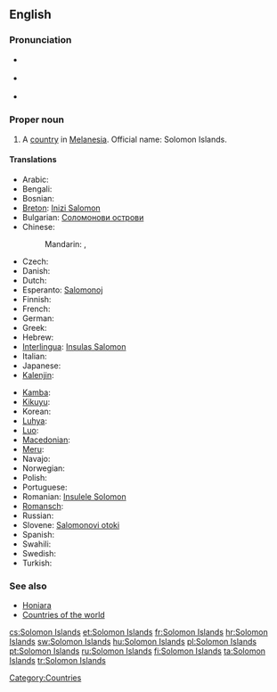 {{wikipedia}}
==English==

===Pronunciation===
* {{a|UK}} {{IPA|/ˈsɒl.ə.mən ˈaɪ.ləndz/}}
* {{a|US}} {{IPA|/ˈsɑ.lə.mən ˈaɪ.ləndz/}}
* {{audio|en-us-Solomon Islands.ogg|Audio (US)}}

===Proper noun===
{{en-proper noun|sg=[[Solomon]] [[island|Islands]]}}

# A [[country]] in [[Melanesia]]. Official name: Solomon Islands.

====Translations====
{{trans-top|A country in Melanesia}}
* Arabic: {{t|ar|جزر سليمان|f|p|tr=júzur sulaymaan|sc=Arab}}
* Bengali: {{t-|bn|সলোমন দ্বীপপুঞ্জ}}
* Bosnian: {{t|bs|Solomonova Ostrva|n|p}}
* [[Breton]]: [[Inizi Salomon]]
* Bulgarian: [[Соломонови острови]]
* Chinese:
*: Mandarin: {{t-|cmn|所羅門群島|sc=Hani}}, {{t-|cmn|所罗门群岛|tr=Suǒluómén Qúndǎo|sc=Hani}}
* Czech: {{t-|cs|Šalamounovy ostrovy|m|p}}
* Danish: {{t|da|Salomonøerne}}
* Dutch: {{t+|nl|Salomonseilanden}}
* Esperanto: [[Salomonoj]]
* Finnish: {{t+|fi|Salomonsaaret}}
* French: {{t+|fr|Îles Salomon}}
* German: {{t+|de|Salomonen}}
* Greek: {{t-|el|Νήσοι Σολομώντος|m|p|tr=Nísoi Solomóntos}}
* Hebrew: {{t|he|איי שלמ|tr=Iyey Shlomo|sc=Hebr}}
* [[Interlingua]]: [[Insulas Salomon]]
* Italian: {{t+|it|Isole Salomone}}
* Japanese: {{t|ja|ソロモン諸島|tr=Soromon shotō|sc=Jpan}}
* [[Kalenjin]]: {{tø|kln|Solomon}}
{{trans-mid}}
* [[Kamba]]: {{tø|kam|Solomoni}}
* [[Kikuyu]]: {{tø|ki|Solomon}}
* Korean: {{t|ko|솔로몬 제도|tr=Sollomon jedo|sc=Kore}}
* [[Luhya]]: {{tø|luy|Solomoni}}
* [[Luo]]: {{tø|luo|Solomon}}
* [[Macedonian]]: {{t|mk|Соломонови Острови|m|p|tr=Solomónovi Óstrovi}}
* [[Meru]]: {{tø|mer|Solomon}}
* Navajo: {{tø|nv|Sólomon Tó Bináhaazyínígíí}}
* Norwegian: {{t-|no|Salomonøyene}}
* Polish: {{t+|pl|Wyspy Salomona}}
* Portuguese: {{t+|pt|Ilhas Salomão}}
* Romanian: [[Insulele Solomon]]
* [[Romansch]]: {{t|rm|Inslas da Salomon|f|p}}
* Russian: {{t-|ru|Соломоновы острова|m|p|tr=Solomónovy ostrová}}
* Slovene: [[Salomonovi otoki]] {{m|p}}
* Spanish: {{t+|es|Islas Salomón}}
* Swahili: {{t+|sw|Solomoni|xs=Swahili}}
* Swedish: {{t+|sv|Salomonöarna}}
* Turkish: {{t|tr|Solomon Adaları|p}}
{{trans-bottom}}

===See also===
* [[Honiara]]
* [[Appendix:Countries of the world|Countries of the world]]

[[Category:Countries]]

[[cs:Solomon Islands]]
[[et:Solomon Islands]]
[[fr:Solomon Islands]]
[[hr:Solomon Islands]]
[[sw:Solomon Islands]]
[[hu:Solomon Islands]]
[[pl:Solomon Islands]]
[[pt:Solomon Islands]]
[[ru:Solomon Islands]]
[[fi:Solomon Islands]]
[[ta:Solomon Islands]]
[[tr:Solomon Islands]]